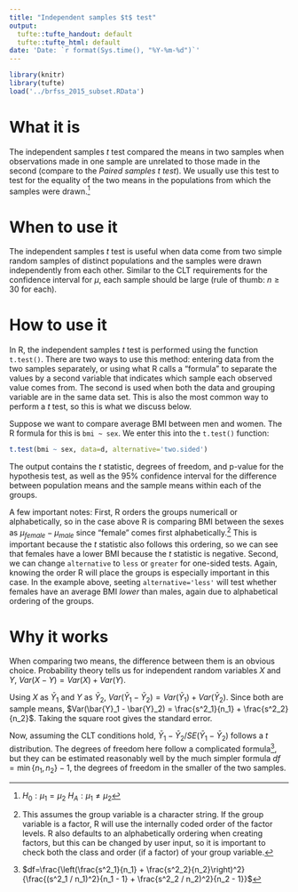 ```yaml
---
title: "Independent samples $t$ test"
output:
  tufte::tufte_handout: default
  tufte::tufte_html: default
date: 'Date: `r format(Sys.time(), "%Y-%m-%d")`'
---
```


```r
library(knitr)
library(tufte)
load('../brfss_2015_subset.RData')
```

# What it is

The independent samples $t$ test compared the means in two samples when observations made in one sample are unrelated to those made in the second (compare to the *Paired samples $t$ test*). We usually use this test to test for the equality of the two means in the populations from which the samples were drawn.^[$H_0: \mu_1 = \mu_2$ $H_A: \mu_1 \neq \mu_2$]


# When to use it

The independent samples $t$ test is useful when data come from two simple random samples of distinct populations and the samples were drawn independently from each other. Similar to the CLT requirements for the confidence interval for $\mu$, each sample should be large (rule of thumb: $n\geq 30$ for each).


# How to use it

In R, the independent samples $t$ test is performed using the function `t.test()`. There are two ways to use this method: entering data from the two samples separately, or using what R calls a "formula" to separate the values by a second variable that indicates which sample each observed value comes from. The second is used when both the data and grouping variable are in the same data set. This is also the most common way to perform a $t$ test, so this is what we discuss below.

Suppose we want to compare average BMI between men and women. The R formula for this is `bmi ~ sex`. We enter this into the `t.test()` function:

```r
t.test(bmi ~ sex, data=d, alternative='two.sided')
```

The output contains the $t$ statistic, degrees of freedom, and p-value for the hypothesis test, as well as the 95% confidence interval for the difference between population means and the sample means within each of the groups.

A few important notes: First, R orders the groups numericall or alphabetically, so in the case above R is comparing BMI between the sexes as $\mu_{female} - \mu_{male}$ since "female" comes first alphabetically.^[This assumes the group variable is a character string. If the group variable is a factor, R will use the internally coded order of the factor levels. R also defaults to an alphabetically ordering when creating factors, but this can be changed by user input, so it is important to check both the class and order (if a factor) of your group variable.] This is important because the $t$ statistic also follows this ordering, so we can see that females have a lower BMI because the $t$ statistic is negative. Second, we can change `alternative` to `less` or `greater` for one-sided tests. Again, knowing the order R will place the groups is especially important in this case. In the example above, seeting `alternative='less'` will test whether females have an average BMI *lower* than males, again due to alphabetical ordering of the groups.


# Why it works

When comparing two means, the difference between them is an obvious choice. Probability theory tells us for independent random variables $X$ and $Y$, $Var(X-Y) = Var(X) + Var(Y)$.

Using $X$ as $\bar{Y}_1$ and $Y$ as $\bar{Y}_2$, $Var(\bar{Y}_1 - \bar{Y}_2) = Var(\bar{Y}_1) + Var(\bar{Y}_2)$. Since both are sample means, $Var(\bar{Y}_1 - \bar{Y}_2) = \frac{s^2_1}{n_1} + \frac{s^2_2}{n_2}$. Taking the square root gives the standard error.

Now, assuming the CLT conditions hold, $\bar{Y}_1 - \bar{Y}_2 / SE(\bar{Y}_1 - \bar{Y}_2)$ follows a $t$ distribution. The degrees of freedom here follow a complicated formula^[$df=\frac{\left(\frac{s^2_1}{n_1} + \frac{s^2_2}{n_2}\right)^2}{\frac{(s^2_1 / n_1)^2}{n_1 - 1} + \frac{s^2_2 / n_2)^2}{n_2 - 1}}$], but they can be estimated reasonably well by the much simpler formula $df = \min\{n_1, n_2\} - 1$, the degrees of freedom in the smaller of the two samples.